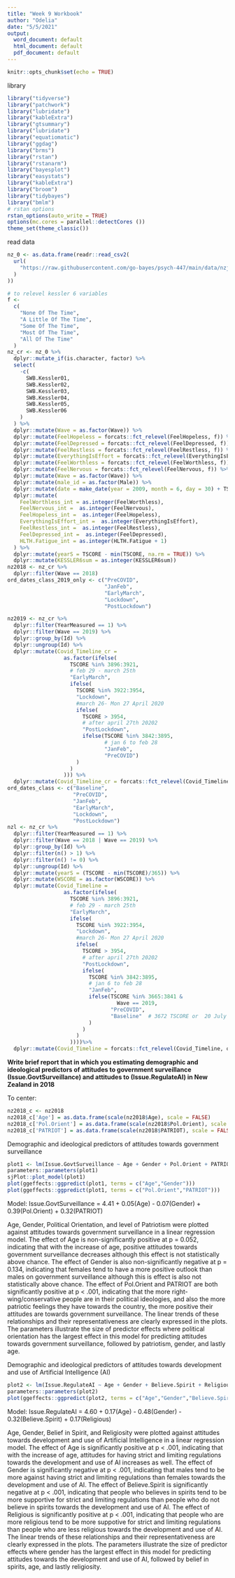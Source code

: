 ```yaml
---
title: "Week 9 Workbook"
author: "Odelia"
date: "5/5/2021"
output:
  word_document: default
  html_document: default
  pdf_document: default
---
```


```r
knitr::opts_chunk$set(echo = TRUE)
```

library
```r
library("tidyverse")
library("patchwork")
library("lubridate")
library("kableExtra")
library("gtsummary")
library("lubridate")
library("equatiomatic")
library("ggdag")
library("brms")
library("rstan")
library("rstanarm")
library("bayesplot")
library("easystats")
library("kableExtra")
library("broom")
library("tidybayes")
library("bmlm")
# rstan options
rstan_options(auto_write = TRUE)
options(mc.cores = parallel::detectCores ())
theme_set(theme_classic())
```

read data
```r
nz_0 <- as.data.frame(readr::read_csv2(
  url(
    "https://raw.githubusercontent.com/go-bayes/psych-447/main/data/nzj.csv"
  )
))

# to relevel kessler 6 variables
f <-
  c(
    "None Of The Time",
    "A Little Of The Time",
    "Some Of The Time",
    "Most Of The Time",
    "All Of The Time"
  )
nz_cr <- nz_0 %>%
  dplyr::mutate_if(is.character, factor) %>%
  select(
    -c(
      SWB.Kessler01,
      SWB.Kessler02,
      SWB.Kessler03,
      SWB.Kessler04,
      SWB.Kessler05,
      SWB.Kessler06
    )
  ) %>%
  dplyr::mutate(Wave = as.factor(Wave)) %>%
  dplyr::mutate(FeelHopeless = forcats::fct_relevel(FeelHopeless, f)) %>%
  dplyr::mutate(FeelDepressed = forcats::fct_relevel(FeelDepressed, f)) %>%
  dplyr::mutate(FeelRestless = forcats::fct_relevel(FeelRestless, f)) %>%
  dplyr::mutate(EverythingIsEffort = forcats::fct_relevel(EverythingIsEffort, f)) %>%
  dplyr::mutate(FeelWorthless = forcats::fct_relevel(FeelWorthless, f)) %>%
  dplyr::mutate(FeelNervous = forcats::fct_relevel(FeelNervous, f)) %>%
  dplyr::mutate(Wave = as.factor(Wave)) %>%
  dplyr::mutate(male_id = as.factor(Male)) %>%
  dplyr::mutate(date = make_date(year = 2009, month = 6, day = 30) + TSCORE) %>%
  dplyr::mutate(
    FeelWorthless_int = as.integer(FeelWorthless),
    FeelNervous_int =  as.integer(FeelNervous),
    FeelHopeless_int =  as.integer(FeelHopeless),
    EverythingIsEffort_int =  as.integer(EverythingIsEffort),
    FeelRestless_int =  as.integer(FeelRestless),
    FeelDepressed_int =  as.integer(FeelDepressed),
    HLTH.Fatigue_int = as.integer(HLTH.Fatigue + 1)
  ) %>%
  dplyr::mutate(yearS = TSCORE - min(TSCORE, na.rm = TRUE)) %>%
  dplyr::mutate(KESSLER6sum = as.integer(KESSLER6sum))
nz2018 <- nz_cr %>%
  dplyr::filter(Wave == 2018)
ord_dates_class_2019_only <- c("PreCOVID",
                               "JanFeb",
                               "EarlyMarch",
                               "Lockdown",
                               "PostLockdown")

nz2019 <- nz_cr %>%
  dplyr::filter(YearMeasured == 1) %>%
  dplyr::filter(Wave == 2019) %>%
  dplyr::group_by(Id) %>%
  dplyr::ungroup(Id) %>%
  dplyr::mutate(Covid_Timeline_cr =
                  as.factor(ifelse(
                    TSCORE %in% 3896:3921,
                    # feb 29 - march 25th
                    "EarlyMarch",
                    ifelse(
                      TSCORE %in% 3922:3954,
                      "Lockdown",
                      #march 26- Mon 27 April 2020
                      ifelse(
                        TSCORE > 3954,
                        # after april 27th 20202
                        "PostLockdown",
                        ifelse(TSCORE %in% 3842:3895,
                               # jan 6 to feb 28
                               "JanFeb",
                               "PreCOVID")
                      )
                    )
                  ))) %>%
  dplyr::mutate(Covid_Timeline_cr = forcats::fct_relevel(Covid_Timeline_cr, ord_dates_class_2019_only))
ord_dates_class <- c("Baseline",
                     "PreCOVID",
                     "JanFeb",
                     "EarlyMarch",
                     "Lockdown",
                     "PostLockdown")
nzl <- nz_cr %>%
  dplyr::filter(YearMeasured == 1) %>%
  dplyr::filter(Wave == 2018 | Wave == 2019) %>%
  dplyr::group_by(Id) %>%
  dplyr::filter(n() > 1) %>%
  dplyr::filter(n() != 0) %>%
  dplyr::ungroup(Id) %>%
  dplyr::mutate(yearS = (TSCORE - min(TSCORE)/365)) %>%
  dplyr::mutate(WSCORE = as.factor(WSCORE)) %>%
  dplyr::mutate(Covid_Timeline =
                  as.factor(ifelse(
                    TSCORE %in% 3896:3921,
                    # feb 29 - march 25th
                    "EarlyMarch",
                    ifelse(
                      TSCORE %in% 3922:3954,
                      "Lockdown",
                      #march 26- Mon 27 April 2020
                      ifelse(
                        TSCORE > 3954,
                        # after april 27th 20202
                        "PostLockdown",
                        ifelse(
                          TSCORE %in% 3842:3895,
                          # jan 6 to feb 28
                          "JanFeb",
                          ifelse(TSCORE %in% 3665:3841 &
                                   Wave == 2019,
                                 "PreCOVID",
                                 "Baseline"  # 3672 TSCORE or  20 July 2019))))))))
                          )
                        )
                      )
                    ))))%>%
  dplyr::mutate(Covid_Timeline = forcats::fct_relevel(Covid_Timeline, ord_dates_class))
```

**Write brief report that in which you estimating demographic and ideological predictors of attitudes to government surveillance (Issue.GovtSurveillance) and attitudes to (Issue.RegulateAI) in New Zealand in 2018**

To center:
```r
nz2018_c <- nz2018 
nz2018_c['Age'] = as.data.frame(scale(nz2018$Age), scale = FALSE)
nz2018_c['Pol.Orient'] = as.data.frame(scale(nz2018$Pol.Orient), scale = FALSE)
nz2018_c['PATRIOT'] = as.data.frame(scale(nz2018$PATRIOT), scale = FALSE)
```

Demographic and ideological predictors of attitudes towards government surveillance
```r
plot1 <- lm(Issue.GovtSurveillance ~ Age + Gender + Pol.Orient + PATRIOT, data = nz2018_c)
parameters::parameters(plot1)
sjPlot::plot_model(plot1)
plot(ggeffects::ggpredict(plot1, terms = c("Age","Gender")))
plot(ggeffects::ggpredict(plot1, terms = c("Pol.Orient","PATRIOT")))
```
Model: Issue.GovtSurveillance = 4.41 + 0.05(Age) - 0.07(Gender) + 0.39(Pol.Orient) + 0.32(PATRIOT)

Age, Gender, Political Orientation, and level of Patriotism were plotted against attitudes towards government surveillance in a linear regression model. The effect of Age is non-significantly positive at p = 0.052, indicating that with the increase of age, positive attitudes towards government surveillance decreases although this effect is not statistically above chance. The effect of Gender is also non-significantly negative at p = 0.134, indicating that females tend to have a more positive outlook than males on government surveillance although this is effect is also not statistically above chance. The effect of Pol.Orient and PATRIOT are both significantly positive at p < .001, indicating that the more right-wing/conservative people are in their political ideologies, and also the more patriotic feelings they have towards the country, the more positive their attitudes are towards government surveillance. The linear trends of these relationships and their representativeness are clearly expressed in the plots. The parameters illustrate the size of predictor effects where political orientation has the largest effect in this model for predicting attitudes towards government surveillance, followed by patriotism, gender, and lastly age.

Demographic and ideological predictors of attitudes towards development and use of Artificial Intelligence (AI)
```r
plot2 <- lm(Issue.RegulateAI ~ Age + Gender + Believe.Spirit + Religious, data = nz2018_c)
parameters::parameters(plot2)
plot(ggeffects::ggpredict(plot2, terms = c("Age","Gender","Believe.Spirit","Religious")))
```
Model: Issue.RegulateAI = 4.60 + 0.17(Age) - 0.48(Gender) - 0.32(Believe.Spirit) + 0.17(Religious)

Age, Gender, Belief in Spirit, and Religiosity were plotted against attitudes towards development and use of Artificial Intelligence in a linear regression model. The effect of Age is significantly positive at p < .001, indicating that with the increase of age, attitudes for having strict and limiting regulations towards the development and use of AI increases as well. The effect of Gender is significantly negative at p < .001, indicating that males tend to be more against having strict and limiting regulations than females towards the development and use of AI. The effect of Believe.Spirit is significantly negative at p < .001, indicating that people who believes in spirits tend to be more supportive for strict and limiting regulations than people who do not believe in spirits towards the development and use of AI. The effect of Religious is significantly positive at p < .001, indicating that people who are more religious tend to be more suppotive for strict and limiting regulations than people who are less religious towards the development and use of AI. The linear trends of these relationships and their representativeness are clearly expressed in the plots. The parameters illustrate the size of predictor effects where gender has the largest effect in this model for predicting attitudes towards the development and use of AI, followed by belief in spirits, age, and lastly religiosity.